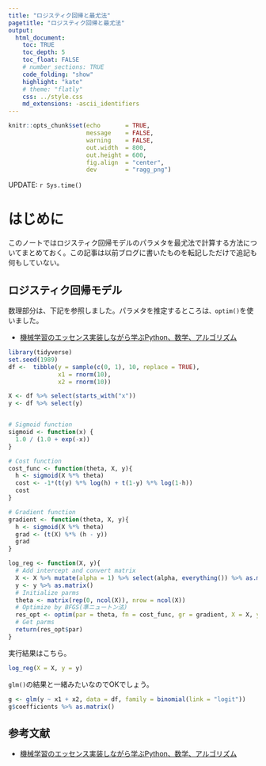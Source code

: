 ```yaml
---
title: "ロジスティク回帰と最尤法"
pagetitle: "ロジスティク回帰と最尤法"
output:
  html_document:
    toc: TRUE
    toc_depth: 5
    toc_float: FALSE
    # number_sections: TRUE
    code_folding: "show"
    highlight: "kate"
    # theme: "flatly"
    css: ../style.css
    md_extensions: -ascii_identifiers
---
```


```r
knitr::opts_chunk$set(echo       = TRUE,
                      message    = FALSE,
                      warning    = FALSE,
                      out.width  = 800,
                      out.height = 600,
                      fig.align  = "center",
                      dev        = "ragg_png")
```

<div class="update-right">
UPDATE: `r Sys.time()`
</div>

# はじめに

このノートではロジスティク回帰モデルのパラメタを最尤法で計算する方法についてまとめておく。この記事は以前ブログに書いたものを転記しただけで追記も何もしていない。

## ロジスティク回帰モデル

数理部分は、下記を参照しました。パラメタを推定するところは`、optim()`を使いました。

- [機械学習のエッセンス実装しながら学ぶPython、数学、アルゴリズム](https://www.sbcr.jp/product/4797393965/)

```r
library(tidyverse)
set.seed(1989)
df <-  tibble(y = sample(c(0, 1), 10, replace = TRUE),
              x1 = rnorm(10),
              x2 = rnorm(10))

X <- df %>% select(starts_with("x"))
y <- df %>% select(y)


# Sigmoid function
sigmoid <- function(x) {
  1.0 / (1.0 + exp(-x))
}

# Cost function
cost_func <- function(theta, X, y){
  h <- sigmoid(X %*% theta)
  cost <- -1*(t(y) %*% log(h) + t(1-y) %*% log(1-h)) 
  cost
}

# Gradient function
gradient <- function(theta, X, y){
  h <- sigmoid(X %*% theta)
  grad <- (t(X) %*% (h - y)) 
  grad
}

log_reg <- function(X, y){
  # Add intercept and convert matrix
  X <- X %>% mutate(alpha = 1) %>% select(alpha, everything()) %>% as.matrix()
  y <- y %>% as.matrix()
  # Initialize parms
  theta <- matrix(rep(0, ncol(X)), nrow = ncol(X))
  # Optimize by BFGS(準ニュートン法)
  res_opt <- optim(par = theta, fn = cost_func, gr = gradient, X = X, y = y, method = "BFGS")
  # Get parms
  return(res_opt$par)
}
```

実行結果はこちら。

```r
log_reg(X = X, y = y)
```

`glm()`の結果と一緒みたいなのでOKでしょう。

```r
g <- glm(y ~ x1 + x2, data = df, family = binomial(link = "logit"))
g$coefficients %>% as.matrix()
```


## 参考文献

- [機械学習のエッセンス実装しながら学ぶPython、数学、アルゴリズム](https://www.sbcr.jp/product/4797393965/)